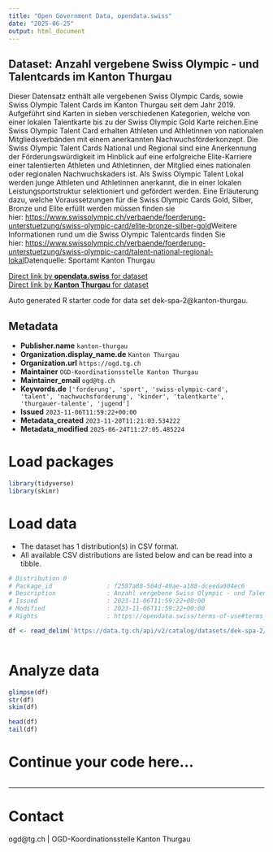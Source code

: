 ```yaml
---
title: "Open Government Data, opendata.swiss"
date: "2025-06-25"
output: html_document
---
```


## Dataset: Anzahl vergebene Swiss Olympic - und Talentcards im Kanton Thurgau

Dieser Datensatz enthält alle vergebenen Swiss Olympic Cards, sowie Swiss Olympic Talent Cards im Kanton Thurgau seit dem Jahr 2019. Aufgeführt sind Karten in sieben verschiedenen Kategorien, welche von einer lokalen Talentkarte bis zu der Swiss Olympic Gold Karte reichen.Eine Swiss Olympic Talent Card erhalten Athleten und Athletinnen von nationalen Mitgliedsverbänden mit einem anerkannten Nachwuchsförderkonzept. Die Swiss Olympic Talent Cards National und Regional sind eine Anerkennung der Förderungswürdigkeit im Hinblick auf eine erfolgreiche Elite-Karriere einer talentierten Athleten und Athletinnen, der Mitglied eines nationalen oder regionalen Nachwuchskaders ist. Als Swiss Olympic Talent Lokal werden junge Athleten und Athletinnen anerkannt, die in einer lokalen Leistungsportstruktur selektioniert und gefördert werden. Eine Erläuterung dazu, welche Voraussetzungen für die Swiss Olympic Cards Gold, Silber, Bronze und Elite erfüllt werden müssen finden sie hier: [https://www.swissolympic.ch/verbaende/foerderung-unterstuetzung/swiss-olympic-card/elite-bronze-silber-gold](https://www.swissolympic.ch/verbaende/foerderung-unterstuetzung/swiss-olympic-card/elite-bronze-silber-gold)Weitere Informationen rund um die Swiss Olympic Talentcards finden Sie hier: [https://www.swissolympic.ch/verbaende/foerderung-unterstuetzung/swiss-olympic-card/talent-national-regional-lokal](https://www.swissolympic.ch/verbaende/foerderung-unterstuetzung/swiss-olympic-card/talent-national-regional-lokal)Datenquelle: Sportamt Kanton Thurgau

[Direct link by **opendata.swiss** for dataset](https://opendata.swiss/de/dataset/anzahl-vergebene-swiss-olympic-und-talentcards-im-kanton-thurgau)<br>
[Direct link by **Kanton Thurgau** for dataset](https://data.tg.ch/explore/dataset/dek-spa-2/)

Auto generated R starter code for data set dek-spa-2@kanton-thurgau.

## Metadata

- **Publisher.name** `kanton-thurgau`
- **Organization.display_name.de** `Kanton Thurgau`
- **Organization.url** `https://ogd.tg.ch`
- **Maintainer** `OGD-Koordinationsstelle Kanton Thurgau`
- **Maintainer_email** `ogd@tg.ch`
- **Keywords.de** `['forderung', 'sport', 'swiss-olympic-card', 'talent', 'nachwuchsforderung', 'kinder', 'talentkarte', 'thurgauer-talente', 'jugend']`
- **Issued** `2023-11-06T11:59:22+00:00`
- **Metadata_created** `2023-11-20T11:21:03.534222`
- **Metadata_modified** `2025-06-24T11:27:05.485224`


# Load packages

```r

library(tidyverse)
library(skimr)

```

# Load data

-   The dataset has 1 distribution(s) in CSV format.
-   All available CSV distributions are listed below and can be read into a tibble.

```r

# Distribution 0
# Package_id               : f2587a88-504d-49ae-a188-dceeda904ec6
# Description              : Anzahl vergebene Swiss Olympic - und Talentcards im Kanton Thurgau (csv)
# Issued                   : 2023-11-06T11:59:22+00:00
# Modified                 : 2023-11-06T11:59:22+00:00
# Rights                   : https://opendata.swiss/terms-of-use#terms_by

df <- read_delim('https://data.tg.ch/api/v2/catalog/datasets/dek-spa-2/exports/csv?use_labels=true')



```

# Analyze data

```r

glimpse(df)
str(df)
skim(df)

head(df)
tail(df)

```

# Continue your code here...

```r

```

------------------------------------------------------------------------

# Contact

ogd@tg.ch | OGD-Koordinationsstelle Kanton Thurgau
